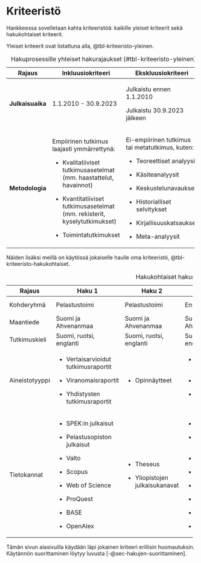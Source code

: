 # Kriteeristö {#sec-kriteeristo}

Hankkeessa sovelletaan kahta kriteeristöä: kaikille yleiset kriteerit sekä hakukohtaiset kriteerit.

Yleiset kriteerit ovat listattuna alla, @tbl-kriteeristo-yleinen.

+------------------+----------------------------------------------------------------------------+-------------------------------------------------+
| Rajaus           | Inkluusiokriteeri                                                          | Ekskluusiokriteeri                              |
+==================+============================================================================+=================================================+
| **Julkaisuaika** | 1.1.2010 - 30.9.2023                                                       | Julkaistu ennen 1.1.2010                        |
|                  |                                                                            |                                                 |
|                  |                                                                            | Julkaistu 30.9.2023 jälkeen                     |
+------------------+----------------------------------------------------------------------------+-------------------------------------------------+
| **Metodologia**  | Empiirinen tutkimus laajasti ymmärrettynä:                                 | Ei-empiirinen tutkimus tai metatutkimus, kuten: |
|                  |                                                                            |                                                 |
|                  | -   Kvalitatiiviset tutkimusasetelmat (mm. haastattelut, havainnot)        | -   Teoreettiset analyysit                      |
|                  |                                                                            |                                                 |
|                  | -   Kvantitatiiviset tutkimusasetelmat (mm. rekisterit, kyselytutkimukset) | -   Käsiteanalyysit                             |
|                  |                                                                            |                                                 |
|                  | -   Toimintatutkimukset                                                    | -   Keskustelunavaukset                         |
|                  |                                                                            |                                                 |
|                  |                                                                            | -   Historialliset selvitykset                  |
|                  |                                                                            |                                                 |
|                  |                                                                            | -   Kirjallisuuskatsaukset                      |
|                  |                                                                            |                                                 |
|                  |                                                                            | -   Meta-analyysit                              |
+------------------+----------------------------------------------------------------------------+-------------------------------------------------+

: Hakuprosessille yhteiset hakurajaukset {#tbl-kriteeristo-yleinen}

Näiden lisäksi meillä on käytössä jokaiselle haulle oma kriteeristö, @tbl-kriteeristo-hakukohtaiset.

+----------------+---------------------------------------+----------------------------------+---------------------------------------+----------------------------------+---------------------------------------+---------------------------------------+
| Rajaus         | Haku 1                                | Haku 2                           | Haku 3                                | Haku 4                           | Haku 5                                | Haku 6                                |
+================+=======================================+==================================+=======================================+==================================+=======================================+=======================================+
| Kohderyhmä     | Pelastustoimi                         | Pelastustoimi                    | Ensihoito                             | Ensihoito                        | Muut turvallisuustoimijat             | Pelastustoimi ja ensihoito            |
+----------------+---------------------------------------+----------------------------------+---------------------------------------+----------------------------------+---------------------------------------+---------------------------------------+
| Maantiede      | Suomi ja Ahvenanmaa                   | Suomi ja Ahvenanmaa              | Suomi ja Ahvenanmaa                   | Suomi ja Ahvenanmaa              | Suomi ja Ahvenanmaa                   | Eurooppa                              |
+----------------+---------------------------------------+----------------------------------+---------------------------------------+----------------------------------+---------------------------------------+---------------------------------------+
| Tutkimuskieli  | Suomi, ruotsi, englanti               | Suomi, ruotsi, englanti          | Suomi, ruotsi, englanti               | Suomi, ruotsi, englanti          | Suomi, ruotsi, englanti               | Englanti                              |
+----------------+---------------------------------------+----------------------------------+---------------------------------------+----------------------------------+---------------------------------------+---------------------------------------+
| Aineistotyyppi | -   Vertaisarvioidut tutkimusraportit | -   Opinnäytteet                 | -   Vertaisarvioidut tutkimusraportit | -   Opinnäytteet                 | -   Vertaisarvioidut tutkimusraportit | -   Vertaisarvioidut tutkimusraportit |
|                |                                       |                                  |                                       |                                  |                                       |                                       |
|                | -   Viranomaisraportit                |                                  | -   Viranomaisraportit                |                                  | -   Viranomaisraportit                |                                       |
|                |                                       |                                  |                                       |                                  |                                       |                                       |
|                | -   Yhdistysten tutkimusraportit      |                                  | -   Yhdistysten tutkimusraportit      |                                  |                                       |                                       |
+----------------+---------------------------------------+----------------------------------+---------------------------------------+----------------------------------+---------------------------------------+---------------------------------------+
| Tietokannat    | -   SPEK:in julkaisut                 | -   Theseus                      | -   SPEK:in julkaisut                 | -   Theseus                      | -   Polamk:in julkaisut               | -   Scopus                            |
|                |                                       |                                  |                                       |                                  |                                       |                                       |
|                | -   Pelastusopiston julkaisut         | -   Yliopistojen julkaisukanavat | -   Pelastusopiston julkaisut         | -   Yliopistojen julkaisukanavat | -   Valto                             | -   Web of Science                    |
|                |                                       |                                  |                                       |                                  |                                       |                                       |
|                | -   Valto                             |                                  | -   Valto                             |                                  | -   Scopus                            | -   ProQuest                          |
|                |                                       |                                  |                                       |                                  |                                       |                                       |
|                | -   Scopus                            |                                  | -   Scopus                            |                                  | -   Web of Science                    | -   BASE                              |
|                |                                       |                                  |                                       |                                  |                                       |                                       |
|                | -   Web of Science                    |                                  | -   Web of Science                    |                                  | -   ProQuest                          | -   OpenAlex                          |
|                |                                       |                                  |                                       |                                  |                                       |                                       |
|                | -   ProQuest                          |                                  | -   ProQuest                          |                                  | -   BASE                              |                                       |
|                |                                       |                                  |                                       |                                  |                                       |                                       |
|                | -   BASE                              |                                  | -   BASE                              |                                  | -   OpenAlex                          |                                       |
|                |                                       |                                  |                                       |                                  |                                       |                                       |
|                | -   OpenAlex                          |                                  | -   OpenAlex                          |                                  |                                       |                                       |
+----------------+---------------------------------------+----------------------------------+---------------------------------------+----------------------------------+---------------------------------------+---------------------------------------+

: Hakukohtaiset hakurajaukset {#tbl-kriteeristo-hakukohtaiset}

Tämän sivun alasivuilla käydään läpi jokainen kriteeri erillisin huomautuksin. Käytännön suorittaminen löytyy luvusta [-@sec-hakujen-suorittaminen].
